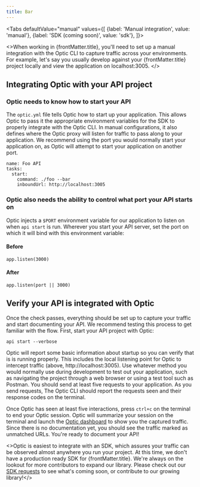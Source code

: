 ```yaml
---
title: Bar
---
```



<Tabs
  defaultValue="manual"
  values={[
    {label: 'Manual integration', value: 'manual'},
    {label: 'SDK (coming soon)', value: 'sdk'},
  ]}>

<TabItem value="manual">

<>When working in {frontMatter.title}, you'll need to set up a manual integration with the Optic CLI to capture traffic across your environments. For example, let's say you usually develop against your {frontMatter.title} project locally and view the application on localhost:3005. </>


## Integrating Optic with your API project

### Optic needs to know how to start your API

The `optic.yml` file tells Optic how to start up your application. This allows Optic to pass it the appropriate environment variables for the SDK to properly integrate with the Optic CLI. In manual configurations, it also defines where the Optic proxy will listen for traffic to pass along to your application. We recommend using the port you would normally start your application on, as Optic will attempt to start your application on another port.

```
name: Foo API
tasks:
  start:
    command: ./foo --bar
    inboundUrl: http://localhost:3005
```

### Optic also needs the ability to control what port your API starts on

Optic injects a `$PORT` environment variable for our application to listen on when `api start` is run. Wherever you start your API server, set the port on which it will bind with this environment variable:

#### Before
```
app.listen(3000)
```

#### After
```
app.listen(port || 3000)
```

## Verify your API is integrated with Optic

Once the check passes, everything should be set up to capture your traffic and start documenting your API. We recommend testing this process to get familiar with the flow. First, start your API project with Optic:

`api start --verbose`

Optic will report some basic information about startup so you can verify that is is running properly. This includes the local listening point for Optic to intercept traffic (above, http://localhost:3005). Use whatever method you would normally use during development to test out your application, such as navigating the project through a web browser or using a test tool such as Postman. You should send at least five requests to your application. As you send requests, The Optic CLI should report the requests seen and their response codes on the terminal.

Once Optic has seen at least five interactions, press `ctrl+c` on the terminal to end your Optic session. Optic will summarize your session on the terminal and launch the [Optic dashboard](http://localhost:34444/apis/1/diffs) to show you the captured traffic. Since there is no documentation yet, you should see the traffic marked as unmatched URLs. You're ready to document your API!
</TabItem>

<TabItem value="sdk">

<>Optic is easiest to integrate with an SDK, which assures your traffic can be observed almost anywhere you run your project. At this time, we don't have a production ready SDK for {frontMatter.title}. We're always on the lookout for more contributors to expand our library. Please check out our [SDK requests]() to see what's coming soon, or contribute to our growing library!</>

</TabItem>

</Tabs>

<GetHelp/>